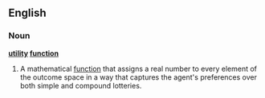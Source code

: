 ==English==
{{wikipedia|Utility}}
===Noun===
'''[[utility]] [[function]]'''

# {{game_theory}} A mathematical [[function]] that assigns a real number to every element of the outcome space in a way that captures the agent's preferences over both simple and compound lotteries.